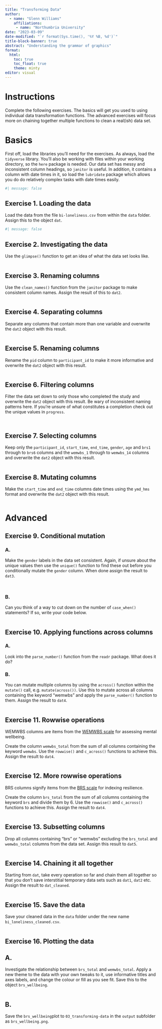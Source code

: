 ```yaml
---
title: "Transforming Data"
author: 
  - name: "Glenn Williams"
    affiliations: 
     - name: "Northumbria University"
date: "2023-03-09"
date-modified: "`r format(Sys.time(), '%Y %B, %d')`"
title-block-banner: true
abstract: "Understanding the grammar of graphics"
format: 
  html:
    toc: true
    toc_float: true
    theme: minty
editor: visual
---
```


# Instructions

Complete the following exercises. The basics will get you used to using individual data transformation functions. The advanced exercises will focus more on chaining together multiple functions to clean a real(ish) data set.

# Basics

First off, load the libraries you'll need for the exercises. As always, load the `tidyverse` library. You'll also be working with files within your working directory, so the `here` package is needed. Our data set has messy and inconsistent column headings, so `janitor` is useful. In addition, it contains a column with date times in it, so load the `lubridate` package which allows you do do relatively complex tasks with date times easily.

```r
#| message: false

```

## Exercise 1. Loading the data

Load the data from the file `bi-loneliness.csv` from within the `data` folder. Assign this to the object `dat`.

```r
#| message: false

```

## Exercise 2. Investigating the data

Use the `glimpse()` function to get an idea of what the data set looks like.

```r

```

## Exercise 3. Renaming columns

Use the `clean_names()` function from the `janitor` package to make consistent column names. Assign the result of this to `dat2`.

```r

```

## Exercise 4. Separating columns

Separate any columns that contain more than one variable and overwrite the `dat2` object with this result.

```r

```

## Exercise 5. Renaming columns

Rename the `pid` column to `participant_id` to make it more informative and overwrite the `dat2` object with this result.

```r

```

## Exercise 6. Filtering columns

Filter the data set down to only those who completed the study and overwrite the `dat2` object with this result. Be wary of inconsistent naming patterns here. If you're unsure of what constitutes a completion check out the unique values in `progress`.

```r

```

```r

```

## Exercise 7. Selecting columns

Keep only the `participant_id`, `start_time`, `end_time`, `gender`, `age` and `brs1` through to `brs6` columns and the `wemwbs_1` through to `wemwbs_14` columns and overwrite the `dat2` object with this result.

```r

```

## Exercise 8. Mutating columns

Make the `start_time` and `end_time` columns date times using the `ymd_hms` format and overwrite the `dat2` object with this result.

```r

```

# Advanced

## Exercise 9. Conditional mutation

### A.

Make the `gender` labels in the data set consistent. Again, if unsure about the unique values then use the `unique()` function to find these out before you conditionally mutate the `gender` column. When done assign the result to `dat3`.

```r

```

```r

```

### B.

Can you think of a way to cut down on the number of `case_when()` statements? If so, write your code below.

```r

```

## Exercise 10. Applying functions across columns

### A.

Look into the `parse_number()` function from the `readr` package. What does it do?

### B.

You can mutate multiple columns by using the `across()` function within the `mutate()` call, e.g. `mutate(across())`. Use this to mutate across all columns containing the keyword "wemwbs" and apply the `parse_number()` function to them. Assign the result to `dat4`.

```r

```

## Exercise 11. Rowwise operations

WEMWBS columns are items from the [WEMWBS scale](The%20Warwick-Edinburgh%20Mental%20Wellbeing%20Scales) for assessing mental wellbeing.

Create the column `wemwbs_total` from the sum of all columns containing the keyword `wemwbs`. Use the `rowwise()` and `c_across()` functions to achieve this. Assign the result to `dat4`.

```r

```

## Exercise 12. More rowwise operations

BRS columns signify items from the [BRS scale](https://pubmed.ncbi.nlm.nih.gov/18696313/) for indexing resilience.

Create the column `brs_total` from the sum of all columns containing the keyword `brs` and divide them by 6. Use the `rowwise()` and `c_across()` functions to achieve this. Assign the result to `dat4`.

```r

```

## Exercise 13. Subsetting columns

Drop all columns containing "brs" or "wemwbs" excluding the `brs_total` and `wemwbs_total` columns from the data set. Assign this result to `dat5`.

```r

```

## Exercise 14. Chaining it all together

Starting from `dat`, take every operation so far and chain them all together so that you don't save interstitial temporary data sets such as `dat1`, `dat2` etc. Assign the result to `dat_cleaned`.

```r

```

## Exercise 15. Save the data

Save your cleaned data in the `data` folder under the new name `bi_loneliness_cleaned.csv`.

```r

```

## Exercise 16. Plotting the data

## A.

Investigate the relationship between `brs_total` and `wemwbs_total`. Apply a new theme to the data with your own tweaks to it, use informative titles and axes labels, and change the colour or fill as you see fit. Save this to the object `brs_wellbeing`.

```r

```

## B.

Save the `brs_wellbeing`plot to `03_transforming-data` in the `output` subfolder as `brs_wellbeing.png`.

```r

```
